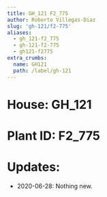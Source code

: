 ```yaml
---
title: GH_121 F2_775
author: Roberto Villegas-Diaz
slug: 'gh-121/f2-775'
aliases:
  - gh_121-f2_775
  - gh-121-f2-775
  - gh121-f2775
extra_crumbs:
  name: GH121
  path: /label/gh-121
---
```


# **House**: GH_121
# **Plant ID**: F2_775
# **Updates**: 
 - 2020-06-28: Nothing new.
